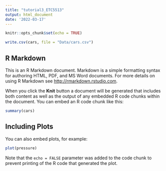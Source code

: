 ```yaml
---
title: "tutorial3_ETC5513"
output: html_document
date: '2022-03-17'
---
```


```r
knitr::opts_chunk$set(echo = TRUE)
```

```r
write.csv(cars, file = "Data/cars.csv")
```


## R Markdown

This is an R Markdown document. Markdown is a simple formatting syntax for authoring HTML, PDF, and MS Word documents. For more details on using R Markdown see <http://rmarkdown.rstudio.com>.

When you click the **Knit** button a document will be generated that includes both content as well as the output of any embedded R code chunks within the document. You can embed an R code chunk like this:

```r
summary(cars)
```

## Including Plots

You can also embed plots, for example:

```r
plot(pressure)
```

Note that the `echo = FALSE` parameter was added to the code chunk to prevent printing of the R code that generated the plot.
